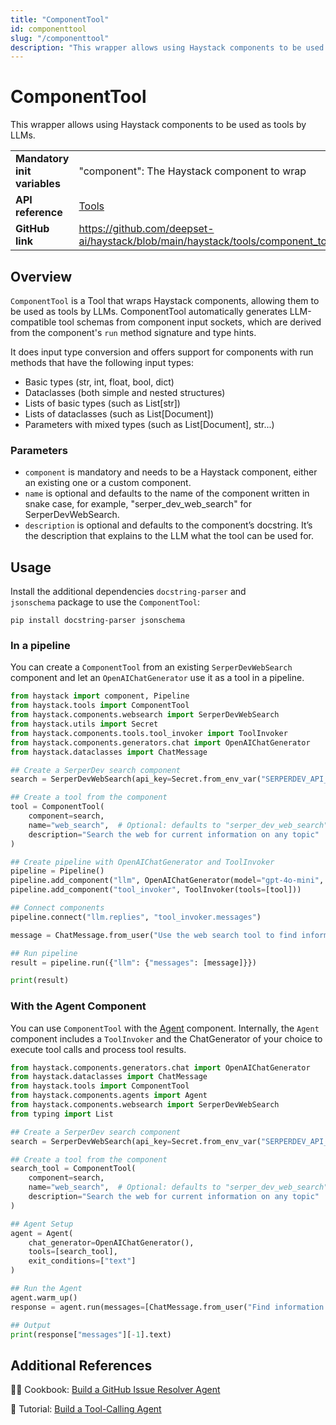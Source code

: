 ```yaml
---
title: "ComponentTool"
id: componenttool
slug: "/componenttool"
description: "This wrapper allows using Haystack components to be used as tools by LLMs."
---
```


# ComponentTool

This wrapper allows using Haystack components to be used as tools by LLMs.

|                              |                                                                                     |
| ---------------------------- | ----------------------------------------------------------------------------------- |
| **Mandatory init variables** | "component": The Haystack component to wrap                                         |
| **API reference**            | [Tools](https://docs.haystack.deepset.ai/reference/tools-api)                       |
| **GitHub link**              | https://github.com/deepset-ai/haystack/blob/main/haystack/tools/component_tool.py |

## Overview

`ComponentTool` is a Tool that wraps Haystack components, allowing them to be used as tools by LLMs. ComponentTool automatically generates LLM-compatible tool schemas from component input sockets, which are derived from the component's `run` method signature and type hints.

It does input type conversion and offers support for components with run methods that have the following input types:

- Basic types (str, int, float, bool, dict)
- Dataclasses (both simple and nested structures)
- Lists of basic types (such as List[str])
- Lists of dataclasses (such as List[Document])
- Parameters with mixed types (such as List[Document], str...)

### Parameters

- `component` is mandatory and needs to be a Haystack component, either an existing one or a custom component.
- `name` is optional and defaults to the name of the component written in snake case, for example, "serper_dev_web_search" for SerperDevWebSearch.
- `description` is optional and defaults to the component’s docstring. It’s the description that explains to the LLM what the tool can be used for.

## Usage

Install the additional dependencies `docstring-parser` and `jsonschema` package to use the `ComponentTool`:

```shell
pip install docstring-parser jsonschema
```

### In a pipeline

You can create a `ComponentTool` from an existing `SerperDevWebSearch` component and let an `OpenAIChatGenerator` use it as a tool in a pipeline.

```python
from haystack import component, Pipeline
from haystack.tools import ComponentTool
from haystack.components.websearch import SerperDevWebSearch
from haystack.utils import Secret
from haystack.components.tools.tool_invoker import ToolInvoker
from haystack.components.generators.chat import OpenAIChatGenerator
from haystack.dataclasses import ChatMessage

## Create a SerperDev search component
search = SerperDevWebSearch(api_key=Secret.from_env_var("SERPERDEV_API_KEY"), top_k=3)

## Create a tool from the component
tool = ComponentTool(
    component=search,
    name="web_search",  # Optional: defaults to "serper_dev_web_search"
    description="Search the web for current information on any topic"  # Optional: defaults to component docstring
)

## Create pipeline with OpenAIChatGenerator and ToolInvoker
pipeline = Pipeline()
pipeline.add_component("llm", OpenAIChatGenerator(model="gpt-4o-mini", tools=[tool]))
pipeline.add_component("tool_invoker", ToolInvoker(tools=[tool]))

## Connect components
pipeline.connect("llm.replies", "tool_invoker.messages")

message = ChatMessage.from_user("Use the web search tool to find information about Nikola Tesla")

## Run pipeline
result = pipeline.run({"llm": {"messages": [message]}})

print(result)
```

### With the Agent Component

You can  use `ComponentTool` with the [Agent](/docs/agent) component. Internally, the `Agent` component includes a `ToolInvoker` and the ChatGenerator of your choice to execute tool calls and process tool results.

```python
from haystack.components.generators.chat import OpenAIChatGenerator
from haystack.dataclasses import ChatMessage
from haystack.tools import ComponentTool
from haystack.components.agents import Agent
from haystack.components.websearch import SerperDevWebSearch
from typing import List

## Create a SerperDev search component
search = SerperDevWebSearch(api_key=Secret.from_env_var("SERPERDEV_API_KEY"), top_k=3)

## Create a tool from the component
search_tool = ComponentTool(
    component=search,
    name="web_search",  # Optional: defaults to "serper_dev_web_search"
    description="Search the web for current information on any topic"  # Optional: defaults to component docstring
)

## Agent Setup
agent = Agent(
    chat_generator=OpenAIChatGenerator(),
    tools=[search_tool],
    exit_conditions=["text"]
)

## Run the Agent
agent.warm_up()
response = agent.run(messages=[ChatMessage.from_user("Find information about Nikola Tesla")])

## Output
print(response["messages"][-1].text)
```

## Additional References

🧑‍🍳 Cookbook: [Build a GitHub Issue Resolver Agent](https://haystack.deepset.ai/cookbook/github_issue_resolver_agent)

📓 Tutorial: [Build a Tool-Calling Agent](https://haystack.deepset.ai/tutorials/43_building_a_tool_calling_agent)
